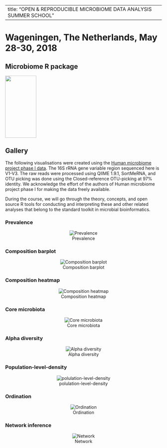 
---
title: "OPEN & REPRODUCIBLE MICROBIOME DATA ANALYSIS SUMMER SCHOOL" 
---


Wageningen, The Netherlands, May 28-30, 2018     
======================================================

Microbiome R package {.sidebar}
-----------------------------------------------------------------------
<img src="../images/microbiomeR_Stickerreseize.png" height="200px" width="100px" />
 

Gallery  {.tabset .tabset-fade}
-----------------------------------------------------------------------  

The following visualisations were created using the [Human microbiome project phase I data](https://www.ncbi.nlm.nih.gov/pubmed/22699609). The 16S rRNA gene variable region sequenced here is V1-V3. The raw reads were processed using QIIME 1.9.1, SortMeRNA, and OTU picking was done using the Closed-reference OTU-picking at 97% identity. We acknowledge the effort of the authors of Human microbiome project phase I for making the data freely available.  

During the course, we will go through the theory, concepts, and open source R tools for conducting and interpreting these and other related analyses that belong to the standard toolkit in microbial bioinformatics.


### Prevalence  

<center>![ Prevalence](../images/taxa_prev_plot.png)</center>   


### Composition barplot 

<center>![ Composition barplot](../images/barplot_composition.png)</center>   


### Composition heatmap   

<center>![ Composition heatmap](../images/heatmap_composition.png)</center>   


### Core microbiota    

<center>![ Core microbiota](../images/core_plot.png)</center>   


### Alpha diversity  

<center>![ Alpha diversity](../images/AlphaDivPlot.png)</center>   


### Population-level-density  

<center>![ polulation-level-density](../images/polulation-level-density.png)</center>   


### Ordination   

<center>![ Ordination](../images/unifrac_plot.png)</center>   


### Network inference     

<center>![ Network](../images/network.png)</center>   



















